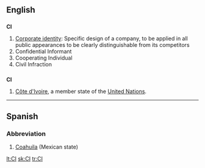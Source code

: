 {{see|Appendix:Variations of "ci"}}
==English==

==={{initialism}}===
'''CI'''

# [[Corporate identity]]: Specific design of a company, to be applied in all public appearances to be clearly distinguishable from its competitors
# Confidential Informant
# Cooperating Individual
# Civil Infraction

==={{abbreviation}}===
'''CI'''
# [[Côte d'Ivoire]], a member state of the [[United Nations]].

----

==Spanish==

===Abbreviation===
{{infl|es|abbreviation}}

# [[Coahuila]] (Mexican state)

[[lt:CI]]
[[sk:CI]]
[[tr:CI]]